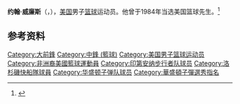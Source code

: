 {{Otheruses|other=名为约翰·威廉斯的其他人物|约翰·威廉斯 (消歧义)}}{{TA
| G1 = PP
}}
'''约翰·威廉斯'''（{{lang-en|John Williams}}，{{bd|1966年|10月26日||}}），[[美国|美国]]男子[[篮球|篮球]]运动员。他曾于1984年当选美国篮球先生。<ref>{{cite news |author1=Bill Brubaker |title=Williams Vs. Bullets: How it evolved |url=https://www.washingtonpost.com/archive/sports/1991/12/01/williams-vs-bullets-how-it-evolved/fb0387e5-71db-47e8-8434-2fa6ffb1ac78/ |access-date=2020-02-11 |work=[[Washington_Post|Washington Post]] |date=1991-12-01}}</ref>

== 参考资料 ==
{{reflist}}

{{美国篮球先生}}

{{Authority control}}
{{DEFAULTSORT:Williams, John}}
[[Category:大前鋒|Category:大前鋒]]
[[Category:中鋒_(籃球)|Category:中鋒 (籃球)]]
[[Category:美国男子篮球运动员|Category:美国男子篮球运动员]]
[[Category:非洲裔美國籃球運動員|Category:非洲裔美國籃球運動員]]
[[Category:印第安纳步行者队球员|Category:印第安纳步行者队球员]]
[[Category:洛杉磯快船隊球員|Category:洛杉磯快船隊球員]]
[[Category:华盛顿子弹队球员|Category:华盛顿子弹队球员]]
[[Category:華盛頓子彈選秀指名|Category:華盛頓子彈選秀指名]]